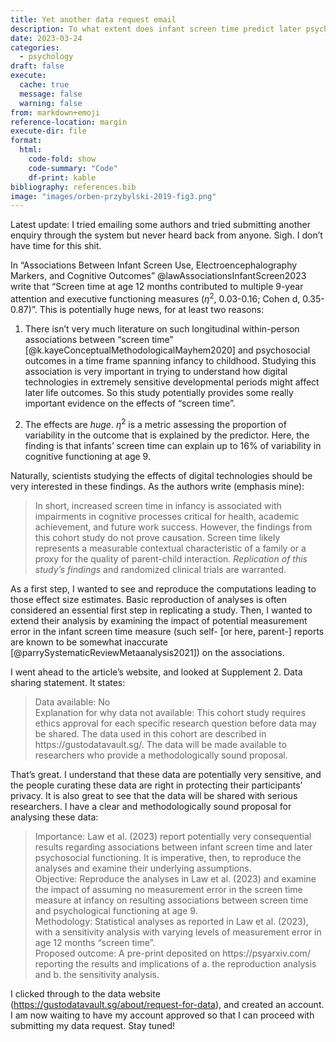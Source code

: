 ```yaml
---
title: Yet another data request email
description: To what extent does infant screen time predict later psychological outcomes?
date: 2023-03-24
categories:
  - psychology
draft: false
execute:
  cache: true
  message: false
  warning: false
from: markdown+emoji
reference-location: margin
execute-dir: file
format:
  html:
    code-fold: show
    code-summary: "Code"
    df-print: kable
bibliography: references.bib
image: "images/orben-przybylski-2019-fig3.png"
---
```


::: {.callout-note}
Latest update: I tried emailing some authors and tried submitting another enquiry through the system but never heard back from anyone. Sigh. I don't have time for this shit.
:::

In "Associations Between Infant Screen Use, Electroencephalography Markers, and Cognitive Outcomes" @lawAssociationsInfantScreen2023 write that "Screen time at age 12 months contributed to multiple 9-year attention and executive functioning measures ($\eta^2$, 0.03-0.16; Cohen d, 0.35-0.87)". This is potentially huge news, for at least two reasons:

1. There isn't very much literature on such longitudinal within-person associations between "screen time" [@k.kayeConceptualMethodologicalMayhem2020] and psychosocial outcomes in a time frame spanning infancy to childhood. Studying this association is very important in trying to understand how digital technologies in extremely sensitive developmental periods might affect later life outcomes. So this study potentially provides some really important evidence on the effects of "screen time".

2. The effects are *huge*. $\eta^2$ is a metric assessing the proportion of variability in the outcome that is explained by the predictor. Here, the finding is that infants' screen time can explain up to 16% of variability in cognitive functioning at age 9.

Naturally, scientists studying the effects of digital technologies should be very interested in these findings. As the authors write (emphasis mine):

>In short, increased screen time in infancy is associated with impairments in cognitive processes critical for health, academic achievement, and future work success. However, the findings from this cohort study do not prove causation. Screen time likely represents a measurable contextual characteristic of a family or a proxy for the quality of parent-child interaction. *Replication of this study’s findings* and randomized clinical trials are warranted.

As a first step, I wanted to see and reproduce the computations leading to those effect size estimates. Basic reproduction of analyses is often considered an essential first step in replicating a study. Then, I wanted to extend their analysis by examining the impact of potential measurement error in the infant screen time measure (such self- [or here, parent-] reports are known to be somewhat inaccurate [@parrySystematicReviewMetaanalysis2021]) on the associations. 

I went ahead to the article's website, and looked at Supplement 2. Data sharing statement. It states: 

> Data available: No  
Explanation for why data not available: This cohort study requires ethics approval for each specific research question before data may be shared. The data used in this cohort are described in https://gustodatavault.sg/. The data will be made available to researchers who provide a methodologically sound proposal.

That's great. I understand that these data are potentially very sensitive, and the people curating these data are right in protecting their participants' privacy. It is also great to see that the data will be shared with serious researchers. I have a clear and methodologically sound proposal for analysing these data:

> Importance: Law et al. (2023) report potentially very consequential results regarding associations between infant screen time and later psychosocial functioning. It is imperative, then, to reproduce the analyses and examine their underlying assumptions.   
Objective: Reproduce the analyses in Law et al. (2023) and examine the impact of assuming no measurement error in the screen time measure at infancy on resulting associations between screen time and psychological functioning at age 9.  
Methodology: Statistical analyses as reported in Law et al. (2023), with a sensitivity analysis with varying levels of measurement error in age 12 months "screen time".   
Proposed outcome: A pre-print deposited on https://psyarxiv.com/ reporting the results and implications of a. the reproduction analysis and b. the sensitivity analysis.

I clicked through to the data website (<https://gustodatavault.sg/about/request-for-data>), and created an account. I am now waiting to have my account approved so that I can proceed with submitting my data request. Stay tuned!
